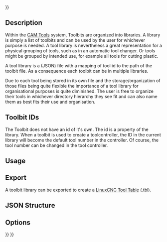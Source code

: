 <languages/>
{{UnfinishedDocu{{#translation:}}}}

{{Docnav
|[[CAM_ToolBit|ToolBit]]
|[[CAM_ToolController|ToolController]]
|[[CAM_Workbench|CAM]]
|IconL=
|IconR=
|IconC=Workbench_CAM.svg
}}

{{TOCright}}

== Description ==

Within the [[CAM_Tools|CAM Tools]] system, Toolbits are organized into libraries. A library is simply a list of toolbits and can be used by the user for whichever purpose is needed. A tool library is nevertheless a great representation for a physical grouping of tools, such as in an automatic tool changer.  Or tools might be grouped by intended use, for example all tools for cutting plastic.

A tool library is a (JSON) file with a mapping of tool id to the path of the toolbit file. As a consequence each toolbit can be in multiple libraries. 

Due to each tool being stored in its own file and the storage/organization of those files being quite flexible the importance of a tool library for organisational purposes is quite diminished. The user is free to organize their tools in whichever directory hierarchy they see fit and can also name them as best fits their use and organisation. 

== Toolbit IDs ==

The Toolbit does not have an id of it's own. The id is a property of the library.  When a toolbit is used to create a toolcontroller, the ID in the current library will become the default tool number in the controller.  Of course, the tool number can be changed in the tool controller.

== Usage ==

== Export ==

A toolbit library can be exported to create a [http://wiki.linuxcnc.org/cgi-bin/wiki.pl?ToolTable LinuxCNC Tool Table] (.tbl).

== JSON Structure ==

{{Code|
{
  "tools": [
    {
      "nr": 1,
      "path": "t1.fctb"
    },
    {
      "nr": 2,
      "path": "t2.fctb"
    },
    {
      "nr": 3,
      "path": "t3.fctb"
    }
  ],
  "version": 1
}
}}

== Options ==


{{Docnav
|[[CAM_ToolBit|ToolBit]]
|[[CAM_ToolController|ToolController]]
|[[CAM_Workbench|CAM]]
|IconL=
|IconR=
|IconC=Workbench_CAM.svg
}}

{{CAM_Tools_navi{{#translation:}}}}
{{Userdocnavi{{#translation:}}}}